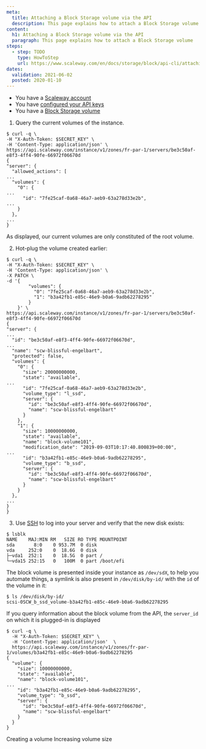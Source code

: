```yaml
---
meta:
  title: Attaching a Block Storage volume via the API
  description: This page explains how to attach a Block Storage volume using the API.
content:
  h1: Attaching a Block Storage volume via the API
  paragraph: This page explains how to attach a Block Storage volume
steps:
  - step: TODO
    type: HowToStep
    url: https://www.scaleway.com/en/docs/storage/block/api-cli/attaching-a-volume
dates:
  validation: 2021-06-02
  posted: 2020-01-10
---
```


<Message type="requirement">

  - You have a [Scaleway account](/console/my-account/how-to/create-an-account/)   
  - You have [configured your API keys](/console/my-project/how-to/generate-api-key/)
  - You have a [Block Storage volume](/storage/block/api-cli/creating-a-volume)

</Message>

1. Query the current volumes of the instance.

  ```
  $ curl -q \
  -H "X-Auth-Token: $SECRET_KEY" \
  -H 'Content-Type: application/json' \
  https://api.scaleway.com/instance/v1/zones/fr-par-1/servers/be3c50af-e8f3-4ff4-90fe-66972f06670d
  {
  "server": {
    "allowed_actions": [
  ...
    "volumes": {
      "0": {
  ...
        "id": "7fe25caf-0a68-46a7-aeb9-63a278d33e2b",
  ...
      }
    },
  ...
  }
  ```

  As displayed, our current volumes are only constituted of the root volume.

2. Hot-plug the volume created earlier:

  ```
  $ curl -q \
  -H "X-Auth-Token: $SECRET_KEY" \
  -H 'Content-Type: application/json' \
  -X PATCH \
  -d '{
          "volumes": {
            "0": "7fe25caf-0a68-46a7-aeb9-63a278d33e2b",
            "1": "b3a42fb1-e85c-46e9-b0a6-9adb62278295"
          }
      }' \
  https://api.scaleway.com/instance/v1/zones/fr-par-1/servers/be3c50af-e8f3-4ff4-90fe-66972f06670d
  {
  "server": {
  ...
    "id": "be3c50af-e8f3-4ff4-90fe-66972f06670d",
  ...
    "name": "scw-blissful-engelbart",
    "protected": false,
    "volumes": {
      "0": {
        "size": 20000000000,
        "state": "available",
  ...
        "id": "7fe25caf-0a68-46a7-aeb9-63a278d33e2b",
        "volume_type": "l_ssd",
        "server": {
          "id": "be3c50af-e8f3-4ff4-90fe-66972f06670d",
          "name": "scw-blissful-engelbart"
        }
      },
      "1": {
        "size": 10000000000,
        "state": "available",
        "name": "block-volume101",
        "modification_date": "2019-09-03T10:17:40.800839+00:00",
  ...
        "id": "b3a42fb1-e85c-46e9-b0a6-9adb62278295",
        "volume_type": "b_ssd",
        "server": {
          "id": "be3c50af-e8f3-4ff4-90fe-66972f06670d",
          "name": "scw-blissful-engelbart"
        }
      }
    },
  ...
  }
  }
  ```
3. Use [SSH](/compute/instances/how-to/connect-to-instance/) to log into your server and verify that the new disk exists:

  ```
  $ lsblk
  NAME    MAJ:MIN RM   SIZE RO TYPE MOUNTPOINT
  sda       8:0    0 953.7M  0 disk
  vda     252:0    0  18.6G  0 disk
  ├─vda1  252:1    0  18.5G  0 part /
  └─vda15 252:15   0   100M  0 part /boot/efi
  ```

  The block volume is presented inside your instance as `/dev/sdX`, to help you
  automate things, a symlink is also present in `/dev/disk/by-id/` with the `id`
  of the volume in it:

  ```
  $ ls /dev/disk/by-id/
  scsi-0SCW_b_ssd_volume-b3a42fb1-e85c-46e9-b0a6-9adb62278295
  ```

  If you query information about the block volume from the API, the `server_id`
  on which it is plugged-in is displayed

  ```
  $ curl -q \
    -H "X-Auth-Token: $SECRET_KEY" \
    -H 'Content-Type: application/json'  \
    https://api.scaleway.com/instance/v1/zones/fr-par-1/volumes/b3a42fb1-e85c-46e9-b0a6-9adb62278295
  {
    "volume": {
      "size": 10000000000,
      "state": "available",
      "name": "block-volume101",
  ...
      "id": "b3a42fb1-e85c-46e9-b0a6-9adb62278295",
      "volume_type": "b_ssd",
      "server": {
        "id": "be3c50af-e8f3-4ff4-90fe-66972f06670d",
        "name": "scw-blissful-engelbart"
      }
    }
  }
  ```

<Navigation title="See Also">
  <PreviousButton to="/storage/block/api-cli/creating-a-volume/">Creating a volume</PreviousButton>
  <NextButton to="/storage/block/api-cli/increasing-volume-size">Increasing volume size</NextButton>
</Navigation>
